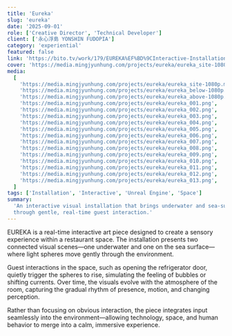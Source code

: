 ```yaml
---
title: 'Eureka'
slug: 'eureka'
date: '2025-09-01'
role: ['Creative Director', 'Technical Developer']
client: ['永心浮島 YONSHIN FUDOPIA']
category: 'experiential'
featured: false
link: 'https://bito.tv/work/179/EUREKA%EF%BD%9CInteractive-Installation'
cover: 'https://media.mingjyunhung.com/projects/eureka/eureka_site-1080p.mp4'
media:
  [
    'https://media.mingjyunhung.com/projects/eureka/eureka_site-1080p.mp4',
    'https://media.mingjyunhung.com/projects/eureka/eureka_below-1080p.mp4',
    'https://media.mingjyunhung.com/projects/eureka/eureka_above-1080p.mp4',
    'https://media.mingjyunhung.com/projects/eureka/eureka_001.png',
    'https://media.mingjyunhung.com/projects/eureka/eureka_002.png',
    'https://media.mingjyunhung.com/projects/eureka/eureka_003.png',
    'https://media.mingjyunhung.com/projects/eureka/eureka_004.png',
    'https://media.mingjyunhung.com/projects/eureka/eureka_005.png',
    'https://media.mingjyunhung.com/projects/eureka/eureka_006.png',
    'https://media.mingjyunhung.com/projects/eureka/eureka_007.png',
    'https://media.mingjyunhung.com/projects/eureka/eureka_008.png',
    'https://media.mingjyunhung.com/projects/eureka/eureka_009.png',
    'https://media.mingjyunhung.com/projects/eureka/eureka_010.png',
    'https://media.mingjyunhung.com/projects/eureka/eureka_011.png',
    'https://media.mingjyunhung.com/projects/eureka/eureka_012.png',
    'https://media.mingjyunhung.com/projects/eureka/eureka_013.png',
  ]
tags: ['Installation', 'Interactive', 'Unreal Engine', 'Space']
summary:
  'An interactive visual installation that brings underwater and sea-surface light spheres to life
  through gentle, real-time guest interaction.'
---
```


EUREKA is a real-time interactive art piece designed to create a sensory experience within a
restaurant space. The installation presents two connected visual scenes—one underwater and one on
the sea surface—where light spheres move gently through the environment.

Guest interactions in the space, such as opening the refrigerator door, quietly trigger the spheres
to rise, simulating the feeling of bubbles or shifting currents. Over time, the visuals evolve with
the atmosphere of the room, capturing the gradual rhythm of presence, motion, and changing
perception.

Rather than focusing on obvious interaction, the piece integrates input seamlessly into the
environment—allowing technology, space, and human behavior to merge into a calm, immersive
experience.
